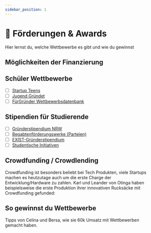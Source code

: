 ```yaml
---
sidebar_position: 1
---
```


# 💸 Förderungen & Awards

<Admonition icon="📍">
  Hier lernst du, welche Wettbewerbe es gibt und wie du gewinnst
</Admonition>

## Möglichkeiten der Finanzierung

<YouTube videoId="Ob5Bh2VHcLs"/>

## Schüler Wettbewerbe

- [ ] [Startup Teens](https://www.startupteens.de/)
- [ ] [Jugend Gründet](https://www.jugend-gruendet.de/)
- [ ] [FürGründer Wettbewerbsdatenbank](https://www.top50startups.de/gruenderwettbewerbe/datenbank)

## Stipendien für Studierende

- [ ] [Gründerstipendium NRW](https://www.gruenderstipendium.nrw/)
- [ ] [Begabtenförderungswerke (Parteien)](https://www.mystipendium.de/stipendien/begabtenfoerderungswerke)
- [ ] [EXIST-Gründerstipendium](https://www.exist.de/EXIST/Navigation/DE/Gruendungsfoerderung/EXIST-Gruenderstipendium/exist-gruenderstipendium.html)
- [ ] [Studentische Initiativen](https://gruendermagnet.de/initiativen/)

## Crowdfunding / Crowdlending

<TwoColumns>
  Crowdfunding ist besonders beliebt bei Tech Produkten, viele Startups machen es heutzutage auch um die erste Charge der Entwicklung/Hardware zu zahlen. Karl und Leander von Otinga haben beispielsweise die erste Produktion ihrer innovativen Rucksäcke mit Crowdfunding gefunded:
  <YouTube videoId="RzKVD01qFrM" time="300"/>
</TwoColumns>

## So gewinnst du Wettbewerbe

<TwoColumns>
  Tipps von Celina und Bersa, wie sie 60k Umsatz mit Wettbewerben gemacht haben.
  <YouTube videoId="VrdrVRVHgvE" time="511"/>
</TwoColumns>
